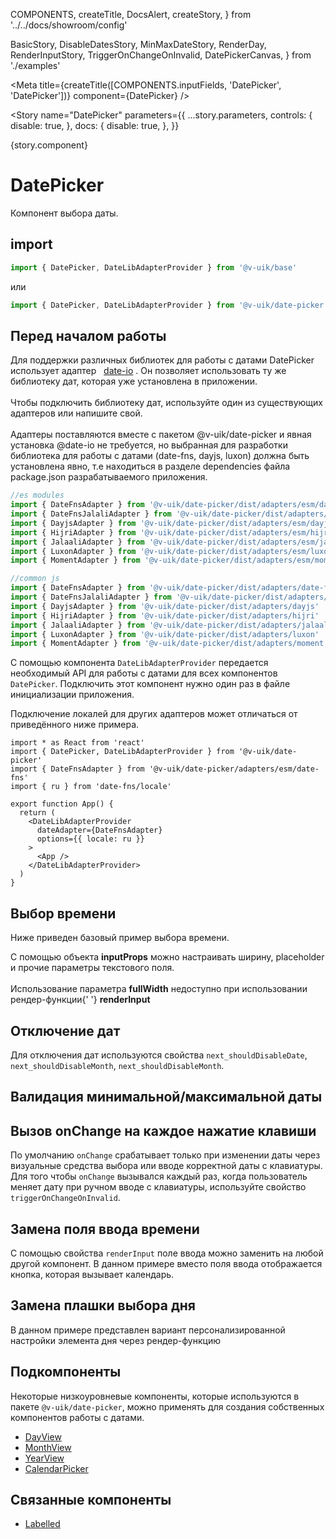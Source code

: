   COMPONENTS,
  createTitle,
  DocsAlert,
  createStory,
} from '../../docs/showroom/config'

  BasicStory,
  DisableDatesStory,
  MinMaxDateStory,
  RenderDay,
  RenderInputStory,
  TriggerOnChangeOnInvalid,
  DatePickerCanvas,
} from './examples'



<Meta
  title={createTitle([COMPONENTS.inputFields, 'DatePicker', 'DatePicker'])}
  component={DatePicker}
/>

<Story
  name="DatePicker"
  parameters={{
    ...story.parameters,
    controls: {
      disable: true,
    },
    docs: {
      disable: true,
    },
  }}
>
  {story.component}
</Story>

# DatePicker

Компонент выбора даты.

## import

```ts
import { DatePicker, DateLibAdapterProvider } from '@v-uik/base'
```

или

```ts
import { DatePicker, DateLibAdapterProvider } from '@v-uik/date-picker'
```

## Перед началом работы

<DocsAlert>
  Для поддержки различных библиотек для работы с датами DatePicker использует
  адаптер &nbsp;
  <a href="https://github.com/dmtrKovalenko/date-io">date-io</a>
  . Он позволяет использовать ту же библиотеку дат, которая уже установлена в
  приложении.
  <br /> <br />
  Чтобы подключить библиотеку дат, используйте один из существующих адаптеров
  или напишите свой.
  <br /> <br />
  Адаптеры поставляются вместе с пакетом @v-uik/date-picker и явная установка
  @date-io не требуется, но выбранная для разработки библиотека для работы с
  датами (date-fns, dayjs, luxon) должна быть установлена явно, т.е находиться в
  разделе dependencies файла package.json разрабатываемого приложения.
</DocsAlert>

```ts
//es modules
import { DateFnsAdapter } from '@v-uik/date-picker/dist/adapters/esm/date-fns'
import { DateFnsJalaliAdapter } from '@v-uik/date-picker/dist/adapters/esm/date-fns-jalali'
import { DayjsAdapter } from '@v-uik/date-picker/dist/adapters/esm/dayjs'
import { HijriAdapter } from '@v-uik/date-picker/dist/adapters/esm/hijri'
import { JalaaliAdapter } from '@v-uik/date-picker/dist/adapters/esm/jalaali'
import { LuxonAdapter } from '@v-uik/date-picker/dist/adapters/esm/luxon'
import { MomentAdapter } from '@v-uik/date-picker/dist/adapters/esm/moment'

//common js
import { DateFnsAdapter } from '@v-uik/date-picker/dist/adapters/date-fns'
import { DateFnsJalaliAdapter } from '@v-uik/date-picker/dist/adapters/date-fns-jalali'
import { DayjsAdapter } from '@v-uik/date-picker/dist/adapters/dayjs'
import { HijriAdapter } from '@v-uik/date-picker/dist/adapters/hijri'
import { JalaaliAdapter } from '@v-uik/date-picker/dist/adapters/jalaali'
import { LuxonAdapter } from '@v-uik/date-picker/dist/adapters/luxon'
import { MomentAdapter } from '@v-uik/date-picker/dist/adapters/moment'
```

С помощью компонента `DateLibAdapterProvider` передается необходимый API для работы с датами для всех компонентов `DatePicker`.
Подключить этот компонент нужно один раз в файле инициализации приложения.

Подключение локалей для других адаптеров может отличаться от приведённого ниже примера.

```tsx
import * as React from 'react'
import { DatePicker, DateLibAdapterProvider } from '@v-uik/date-picker'
import { DateFnsAdapter } from '@v-uik/date-picker/adapters/esm/date-fns'
import { ru } from 'date-fns/locale'

export function App() {
  return (
    <DateLibAdapterProvider
      dateAdapter={DateFnsAdapter}
      options={{ locale: ru }}
    >
      <App />
    </DateLibAdapterProvider>
  )
}
```

## Выбор времени

Ниже приведен базовый пример выбора времени.

<DocsAlert type="warning">
  С помощью объекта <b>inputProps</b> можно настраивать ширину, placeholder и
  прочие параметры текстового поля. <br /> <br />
  Использование параметра <b>fullWidth</b> недоступно при использовании рендер-функции{' '}
  <b>renderInput</b>
</DocsAlert>

<Canvas withSource="none">
  <BasicStory />
</Canvas>

<Source language="tsx" code={RawBasic} />

## Отключение дат

Для отключения дат используются свойства `next_shouldDisableDate`, `next_shouldDisableMonth`, `next_shouldDisableMonth`.

<Canvas withSource="none">
  <DisableDatesStory />
</Canvas>

<Source language="tsx" code={RawDisableDatesStory} />

## Валидация минимальной/максимальной даты

<Canvas withSource="none">
  <MinMaxDateStory />
</Canvas>

<Source language="tsx" code={RawMinMaxDateStory} />

## Вызов onChange на каждое нажатие клавиши

По умолчанию `onChange` срабатывает только при изменении даты через визуальные средства выбора или вводе корректной даты с клавиатуры.
Для того чтобы `onChange` вызывался каждый раз, когда пользователь меняет дату при ручном вводе с клавиатуры,
используйте свойство `triggerOnChangeOnInvalid`.

<Canvas withSource="none">
  <TriggerOnChangeOnInvalid />
</Canvas>

<Source language="tsx" code={RawTriggerOnChangeOnInvalid} />

## Замена поля ввода времени

С помощью свойства `renderInput` поле ввода можно заменить на любой другой компонент.
В данном примере вместо поля ввода отображается кнопка, которая вызывает календарь.

<Canvas withSource="none">
  <RenderInputStory />
</Canvas>

<Source language="tsx" code={RawRenderInputStory} />

## Замена плашки выбора дня

В данном примере представлен вариант персонализированной настройки элемента дня через рендер-функцию

<Canvas withSource="none">
  <RenderDay />
</Canvas>

<Source language="tsx" code={RawRenderDay} />

## Подкомпоненты

Некоторые низкоуровневые компоненты, которые используются в пакете `@v-uik/date-picker`, можно применять для создания
собственных компонентов работы с датами.

- [DayView](?path=/docs/поля-ввода-datepicker-dayview--page)
- [MonthView](?path=/docs/поля-ввода-datepicker-monthview--page)
- [YearView](?path=/docs/поля-ввода-datepicker-yearview--page)
- [CalendarPicker](?path=/docs/поля-ввода-datepicker-calendarpicker--page)

## Связанные компоненты

- [Labelled](?path=/docs/вспомогательные-компоненты-labelled-labelled--labelled)
